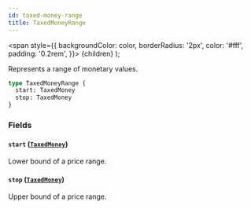```yaml
---
id: taxed-money-range
title: TaxedMoneyRange
---
```


<span
style={{
      backgroundColor: color,
      borderRadius: '2px',
      color: '#fff',
      padding: '0.2rem',
    }}>
{children}
</span>
);

Represents a range of monetary values.

```graphql
type TaxedMoneyRange {
  start: TaxedMoney
  stop: TaxedMoney
}
```

### Fields

#### `start` ([`TaxedMoney`](/api-reference/objects/taxed-money.mdx))

Lower bound of a price range.

#### `stop` ([`TaxedMoney`](/api-reference/objects/taxed-money.mdx))

Upper bound of a price range.

